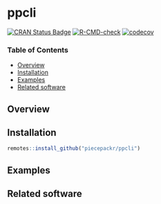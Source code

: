 # ppcli

[![CRAN Status Badge](https://www.r-pkg.org/badges/version/ppcli)](https://cran.r-project.org/package=ppcli)
[![R-CMD-check](https://github.com/piecepackr/ppcli/workflows/R-CMD-check/badge.svg)](https://github.com/piecepackr/ppcli/actions)
[![codecov](https://codecov.io/github/piecepackr/ppcli/branch/main/graph/badge.svg)](https://app.codecov.io/github/piecepackr/ppcli)

### Table of Contents

* [Overview](#overview)
* [Installation](#installation)
* [Examples](#examples)
* [Related software](#links)

## <a name="overview">Overview</a>

## <a name="installation">Installation</a>

```r
remotes::install_github("piecepackr/ppcli")
```

## <a name="examples">Examples</a>

## <a name="links">Related software</a>

